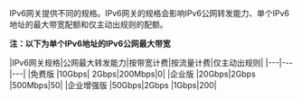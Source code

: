 IPv6网关提供不同的规格。IPv6网关的规格会影响IPv6公网转发能力、单个IPv6地址的最大带宽配额和仅主动出规则的配额。

**注：以下为单个IPv6地址的IPv6公网最大带宽**

|IPv6网关规格|公网最大转发能力|按带宽计费|按流量计费|仅主动出规则|
|---|---|---|
|免费版	|10Gbps| 2Gbps|200Mbps|0|
|企业版	|20Gbps|2Gbps |500Mbps|50|
|企业增强版	|50Gbps|2Gbps |1Gbps|200|